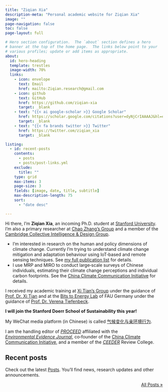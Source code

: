 ```yaml
---
title: "Ziqian Xia"
description-meta: "Personal academic website for Ziqian Xia"
image: ""
page-navigation: false
toc: false
page-layout: full

# Hero section configuration.  The `about` section defines a hero
# banner at the top of the home page.  The links below point to your
# various profiles; update or add items as appropriate.
about:
  id: hero-heading
  template: trestles
  image-width: 70%
  links:
    - icon: envelope
      text: Email
      href: mailto:Ziqian.research@gmail.com
    - icon: github
      text: GitHub
      href: https://github.com/ziqian-xia
      target: _blank
    - text: "{{< ai google-scholar >}} Google Scholar"
      href: https://scholar.google.com/citations?user=dyNjCrIAAAAJ&hl=en&oi=ao
      target: _blank
    - text: "{{< fa brands twitter >}} Twitter"
      href: https://twitter.com/ziqian_xia
      target: _blank

listing:
  - id: recent-posts
    contents:
      - posts
      - posts/post-links.yml
    exclude:
      title: ""
    type: grid
    max-items: 3
    page-size: 3
    fields: [image, date, title, subtitle]
    max-description-length: 75
    sort:
      - "date desc"

---
```


:::{#hero-heading}

Hi there, I’m **Ziqian Xia**, an incoming Ph.D. student at
[Stanford University](https://stanford.edu/). I’m also a primary
researcher at [Chao Zhang’s Group](https://sem.tongji.edu.cn/semen/12413.html)
and a member of the
[Cambridge Collective Intelligence & Design Group](https://camcid.github.io/).

- I’m interested in research on the human and policy dimensions of climate
  change.  Currently I’m trying to understand climate change mitigation and
  adaptation behaviour using IoT‑based and remote sensing techniques.
  See [my full publication list](https://ziqian-xia.tech/publist/) for details.
- I use MRP and MIRO to conduct large‑scale surveys of Chinese
  individuals, estimating their climate change perceptions and individual
  carbon footprints.  See the [China Climate Communication Initiative](https://climcomm.netlify.app/)
  for details.

I received my academic training at
[Xi Tian’s Group](http://sem.ncu.edu.cn/szdw/gccrc/gccrcjxssqjhljrc/799a668ea7be430c9edb199b04109392.htm)
under the guidance of [Prof. Dr. Xi Tian](http://sem.ncu.edu.cn/szdw/gccrc/gccrcjxssqjhljrc/799a668ea7be430c9edb199b04109392.htm)
and at the [Bits to Energy Lab](https://www.digitaltransformation.rw.fau.eu/)
of FAU Germany under the guidance of
[Prof. Dr. Verena Tiefenbeck](https://www.wiso.waw.fau.de/forschung/forschungsprofil/professorenschaft/prof-dr-verena-tiefenbeck/).

**I will join the Stanford Doerr School of Sustainability this year!**

My WeChat media platform (in Chinese) is called
[气候变化与亲环境行为](https://ziqian-xia.tech/uploads/qrcode.jpg).

I am the handling editor of
[*PROCEED*](https://www.proceedevidence.info/user/team) affiliated with the
[*Environmental Evidence Journal*](https://environmentalevidencejournal.biomedcentral.com/),
co‑founder of the
[China Climate Communication Initiative](https://climcomm.netlify.app/),
and a member of the
[*CEEDER*](https://environmentalevidence.org/ceeder/) Review College.

:::

## Recent posts

Check out the latest
[Posts](/posts.qmd).  You’ll find news, research updates and other
announcements.

<p align="right">[All Posts »](/posts.qmd)</p>
